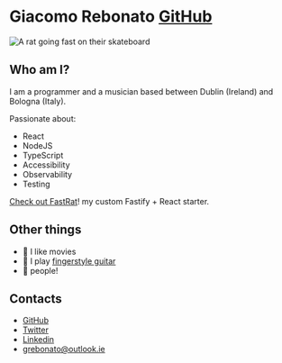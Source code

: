 
# Giacomo Rebonato <a target='_blank' className='link-primary link link-hover' href='https://github.com/giacomorebonato/giacomo-rebonato-new'>GitHub</a>

<img
  src={logo}
  alt='A rat going fast on their skateboard'
  className='rounded mx-auto'
  width={200}
  height={200}
/>

## Who am I?

I am a programmer and a musician based between Dublin (Ireland) and Bologna (Italy).

Passionate about:
* React
* NodeJS
* TypeScript
* Accessibility
* Observability
* Testing

<a className='link link-hover link-primary' href='http://www.fastrat.dev' target='_blank'>Check out FastRat</a>! my custom Fastify + React starter.

## Other things

* 🍿 I like movies
* 🎸 I play <a className='link link-hover link-primary' href='https://www.youtube.com/watch?v=L2i8sQHUWEs' target='_blank'>fingerstyle guitar</a>
* 🥳 people!

## Contacts

* [GitHub](https://github.com/giacomorebonato/)
* [Twitter](https://twitter.com/giacomorebonato)
* [Linkedin](https://www.linkedin.com/in/giacomorebonato/)
* [grebonato@outlook.ie](mailto:grebonato@outlook.ie)
